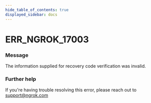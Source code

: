 ```yaml
---
hide_table_of_contents: true
displayed_sidebar: docs
---
```



# ERR_NGROK_17003

### Message

The information supplied for recovery code verification was invalid.

<ErrorDetails error="err_ngrok_17003" />

### Further help

If you're having trouble resolving this error, please reach out to [support@ngrok.com](mailto:support@ngrok.com?subject=Help%20with%20ERR_NGROK_17003)

